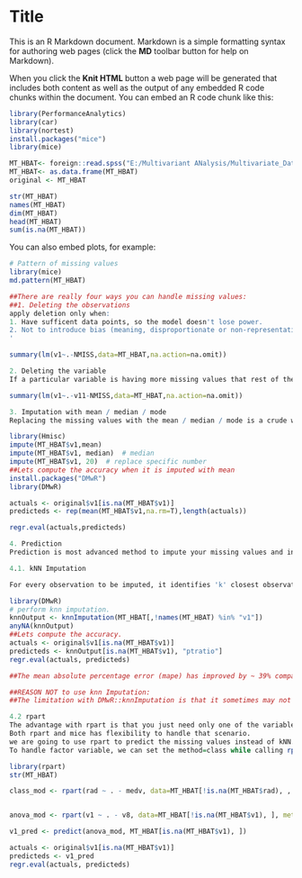 Title
========================================================

This is an R Markdown document. Markdown is a simple formatting syntax for authoring web pages (click the **MD** toolbar button for help on Markdown).

When you click the **Knit HTML** button a web page will be generated that includes both content as well as the output of any embedded R code chunks within the document. You can embed an R code chunk like this:

```{r}
library(PerformanceAnalytics)
library(car)
library(nortest)
install.packages("mice")
library(mice)

MT_HBAT<- foreign::read.spss("E:/Multivariant ANalysis/Multivariate_Data_Analysis_7e_Datasets_and_Documentation/HBAT_MISSING.sav",to.data.frame = TRUE)
MT_HBAT<- as.data.frame(MT_HBAT)
original <- MT_HBAT

str(MT_HBAT)
names(MT_HBAT)
dim(MT_HBAT)
head(MT_HBAT)
sum(is.na(MT_HBAT))
```

You can also embed plots, for example:

```{r fig.width=7, fig.height=6}
# Pattern of missing values
library(mice)
md.pattern(MT_HBAT)
```

```{r}
##There are really four ways you can handle missing values:
##1. Deleting the observations
apply deletion only when:
1. Have sufficent data points, so the model doesn't lose power.
2. Not to introduce bias (meaning, disproportionate or non-representation of classes).
'

summary(lm(v1~.-NMISS,data=MT_HBAT,na.action=na.omit))
```


```{r}
2. Deleting the variable
If a particular variable is having more missing values that rest of the variables in the dataset, and, if by removing that one variable you can save many observations.to remove that particular variable, unless it is a really important predictor that makes a lot of business sense.

summary(lm(v1~.-v11-NMISS,data=MT_HBAT,na.action=na.omit))

```


```{r}

3. Imputation with mean / median / mode
Replacing the missing values with the mean / median / mode is a crude way of treating missing values. Depending on the context, like if the variation is low or if the variable has low leverage over the response, such a rough approximation is acceptable and could possibly give satisfactory results.

library(Hmisc)
impute(MT_HBAT$v1,mean)
impute(MT_HBAT$v1, median)  # median
impute(MT_HBAT$v1, 20)  # replace specific number
##Lets compute the accuracy when it is imputed with mean
install.packages("DMwR")
library(DMwR)

actuals <- original$v1[is.na(MT_HBAT$v1)]
predicteds <- rep(mean(MT_HBAT$v1,na.rm=T),length(actuals))

regr.eval(actuals,predicteds)
```

```{r}
4. Prediction
Prediction is most advanced method to impute your missing values and includes different approaches such as: kNN Imputation, rpart, and mice.

4.1. kNN Imputation

For every observation to be imputed, it identifies 'k' closest observations based on the euclidean distance and computes the weighted average (weighted based on distance) of these 'k' obs.

library(DMwR)
# perform knn imputation.
knnOutput <- knnImputation(MT_HBAT[,!names(MT_HBAT) %in% "v1"])
anyNA(knnOutput)
##Lets compute the accuracy.
actuals <- original$v1[is.na(MT_HBAT$v1)]
predicteds <- knnOutput[is.na(MT_HBAT$v1), "ptratio"]
regr.eval(actuals, predicteds)

##The mean absolute percentage error (mape) has improved by ~ 39% compared to the imputation by mean.Good.

##REASON NOT to use knn Imputation:
##The limitation with DMwR::knnImputation is that it sometimes may not be appropriate to use when the missing value comes from a factor variable.


```


```{r}
4.2 rpart
The advantage with rpart is that you just need only one of the variables to be non NA in the predictor fields.
Both rpart and mice has flexibility to handle that scenario. 
we are going to use rpart to predict the missing values instead of kNN.
To handle factor variable, we can set the method=class while calling rpart().For numeric, we use, method=anova.

library(rpart)
str(MT_HBAT)

class_mod <- rpart(rad ~ . - medv, data=MT_HBAT[!is.na(MT_HBAT$rad), , method="class", na.action=na.omit)  # since rad is a factor


anova_mod <- rpart(v1 ~ . - v8, data=MT_HBAT[!is.na(MT_HBAT$v1), ], method="anova",na.action=na.omit)

v1_pred <- predict(anova_mod, MT_HBAT[is.na(MT_HBAT$v1), ])

actuals <- original$v1[is.na(MT_HBAT$v1)]
predicteds <- v1_pred
regr.eval(actuals, predicteds)
```

```{r}
```